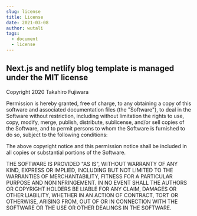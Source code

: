 ```yaml
---
slug: license
title: License
date: 2021-03-08
author: wutali
tags:
  - document
  - license
---
```

## Next.js and netlify blog template is managed under the MIT license

Copyright 2020 Takahiro Fujiwara

Permission is hereby granted, free of charge, to any obtaining a copy of this software and associated documentation files (the "Software"), to deal in the Software without restriction, including without limitation the rights to use, copy, modify, merge, publish, distribute, sublicense, and/or sell copies of the Software, and to permit persons to whom the Software is furnished to do so, subject to the following conditions:

The above copyright notice and this permission notice shall be included in all copies or substantial portions of the Software.

THE SOFTWARE IS PROVIDED "AS IS", WITHOUT WARRANTY OF ANY KIND, EXPRESS OR IMPLIED, INCLUDING BUT NOT LIMITED TO THE WARRANTIES OF MERCHANTABILITY, FITNESS FOR A PARTICULAR PURPOSE AND NONINFRINGEMENT. IN NO EVENT SHALL THE AUTHORS OR COPYRIGHT HOLDERS BE LIABLE FOR ANY CLAIM, DAMAGES OR OTHER LIABILITY, WHETHER IN AN ACTION OF CONTRACT, TORT OR OTHERWISE, ARISING FROM, OUT OF OR IN CONNECTION WITH THE SOFTWARE OR THE USE OR OTHER DEALINGS IN THE SOFTWARE.